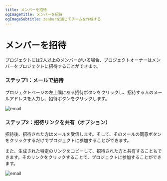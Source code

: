 ```yaml
---
title: メンバーを招待
ogImageTitle: メンバーを招待
ogImageSubtitle: zeaburを通じてチームを作成する
---
```


# メンバーを招待

プロジェクトには2人以上のメンバーがいる場合、プロジェクトオーナーはメンバーをプロジェクトに招待することができます。

### ステップ1：メールで招待

プロジェクトページの左上隅にある招待ボタンをクリックし、招待する人のメールアドレスを入力し、招待ボタンをクリックします。

![email](/manage/invite/email.en-US.png)

### ステップ2：招待リンクを共有（オプション）

招待後、招待された方はメールを受信します。そして、そのメールの同意ボタンをクリックするだけでプロジェクトに参加することができます。

また、生成された特定のリンクをコピーして、招待された方と共有することもできます。そのリンクをクリックすることで、プロジェクトに参加することができます。

![email](/manage/invite/success.en-US.png)